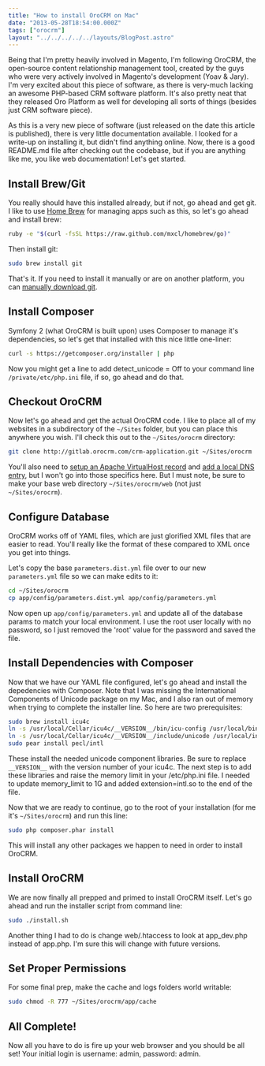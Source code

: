 ```yaml
---
title: "How to install OroCRM on Mac"
date: "2013-05-28T18:54:00.000Z"
tags: ["orocrm"]
layout: "../../../../../layouts/BlogPost.astro"
---
```



Being that I'm pretty heavily involved in Magento, I'm following OroCRM, the open-source content relationship management tool, created by the guys who were very actively involved in Magento's development (Yoav & Jary). I'm very excited about this piece of software, as there is very-much lacking an awesome PHP-based CRM software platform. It's also pretty neat that they released Oro Platform as well for developing all sorts of things (besides just CRM software piece).

As this is a very new piece of software (just released on the date this article is published), there is very little documentation available. I looked for a write-up on installing it, but didn't find anything online. Now, there is a good README.md file after checking out the codebase, but if you are anything like me, you like web documentation! Let's get started.

## Install Brew/Git

You really should have this installed already, but if not, go ahead and get git. I like to use <a href="http://mxcl.github.io/homebrew/" target="_blank">Home Brew</a> for managing apps such as this, so let's go ahead and install brew:

```bash
ruby -e "$(curl -fsSL https://raw.github.com/mxcl/homebrew/go)"
```

Then install git:

```bash
sudo brew install git
```

That's it. If you need to install it manually or are on another platform, you can <a href="http://git-scm.com/downloads" target="_blank">manually download git</a>.

## Install Composer

Symfony 2 (what OroCRM is built upon) uses Composer to manage it's dependencies, so let's get that installed with this nice little one-liner:

```bash
curl -s https://getcomposer.org/installer | php
```

Now you might get a line to add detect_unicode = Off to your command line `/private/etc/php.ini` file, if so, go ahead and do that.

## Checkout OroCRM

Now let's go ahead and get the actual OroCRM code. I like to place all of my websites in a subdirectory of the `~/Sites` folder, but you can place this anywhere you wish. I'll check this out to the `~/Sites/orocrm` directory:

```bash
git clone http://gitlab.orocrm.com/crm-application.git ~/Sites/orocrm
```

You'll also need to <a href="http://httpd.apache.org/docs/2.4/vhosts/examples.html" target="_blank">setup an Apache VirtualHost record</a> and <a href="http://osxdaily.com/2012/08/07/edit-hosts-file-mac-os-x/" target="_blank">add a local DNS entry</a>, but I won't go into those specifics here. But I must note, be sure to make your base web directory `~/Sites/orocrm/web` (not just `~/Sites/orocrm`).

## Configure Database

OroCRM works off of YAML files, which are just glorified XML files that are easier to read. You'll really like the format of these compared to XML once you get into things.

Let's copy the base `parameters.dist.yml` file over to our new `parameters.yml` file so we can make edits to it:

```bash
cd ~/Sites/orocrm
cp app/config/parameters.dist.yml app/config/parameters.yml
```

Now open up `app/config/parameters.yml` and update all of the database params to match your local environment. I use the root user locally with no password, so I just removed the 'root' value for the password and saved the file.

## Install Dependencies with Composer

Now that we have our YAML file configured, let's go ahead and install the depedencies with Composer. Note that I was missing the International Components of Unicode package on my Mac, and I also ran out of memory when trying to complete the installer line. So here are two prerequisites:

```bash
sudo brew install icu4c
ln -s /usr/local/Cellar/icu4c/__VERSION__/bin/icu-config /usr/local/bin/icu-config
ln -s /usr/local/Cellar/icu4c/__VERSION__/include/unicode /usr/local/include/unicode
sudo pear install pecl/intl
```

These install the needed unicode component libraries. Be sure to replace `__VERSION__` with the version number of your icu4c. The next step is to add these libraries and raise the memory limit in your /etc/php.ini file. I needed to update memory_limit to 1G and added extension=intl.so to the end of the file.

Now that we are ready to continue, go to the root of your installation (for me it's `~/Sites/orocrm`) and run this line:

```bash
sudo php composer.phar install
```

This will install any other packages we happen to need in order to install OroCRM.

## Install OroCRM

We are now finally all prepped and primed to install OroCRM itself. Let's go ahead and run the installer script from command line:

```bash
sudo ./install.sh
```

Another thing I had to do is change web/.htaccess to look at app_dev.php instead of app.php. I'm sure this will change with future versions.

## Set Proper Permissions

For some final prep, make the cache and logs folders world writable:

```bash
sudo chmod -R 777 ~/Sites/orocrm/app/cache
```

## All Complete!

Now all you have to do is fire up your web browser and you should be all set! Your initial login is username: admin, password: admin.
